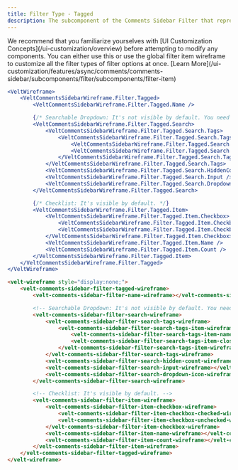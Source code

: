 ```yaml
---
title: Filter Type - Tagged
description: The subcomponent of the Comments Sidebar Filter that represents the Tagged filter
---
```


<Note>
We recommend that you familiarize yourselves with [UI Customization Concepts](/ui-customization/overview) before attempting to modify any components.
</Note>

<Warning>
You can either use this or use the global filter item wireframe to customize all the filter types of filter options at once. [Learn More](/ui-customization/features/async/comments/comments-sidebar/subcomponents/filter/subcomponents/filter-item)
</Warning>

<RequestExample>

```jsx React / Next.js
<VeltWireframe>
    <VeltCommentsSidebarWireframe.Filter.Tagged>
        <VeltCommentsSidebarWireframe.Filter.Tagged.Name />

        {/* Searchable Dropdown: It's not visible by default. You need to add the wireframe to the sidebar. */}
        <VeltCommentsSidebarWireframe.Filter.Tagged.Search>
            <VeltCommentsSidebarWireframe.Filter.Tagged.Search.Tags>
                <VeltCommentsSidebarWireframe.Filter.Tagged.Search.Tags.Item>
                    <VeltCommentsSidebarWireframe.Filter.Tagged.Search.Tags.Item.Name />
                    <VeltCommentsSidebarWireframe.Filter.Tagged.Search.Tags.Item.Close />
                </VeltCommentsSidebarWireframe.Filter.Tagged.Search.Tags.Item>
            </VeltCommentsSidebarWireframe.Filter.Tagged.Search.Tags>
            <VeltCommentsSidebarWireframe.Filter.Tagged.Search.HiddenCount />
            <VeltCommentsSidebarWireframe.Filter.Tagged.Search.Input />
            <VeltCommentsSidebarWireframe.Filter.Tagged.Search.DropdownIcon />
        </VeltCommentsSidebarWireframe.Filter.Tagged.Search>

        {/* Checklist: It's visible by default. */}
        <VeltCommentsSidebarWireframe.Filter.Tagged.Item>
            <VeltCommentsSidebarWireframe.Filter.Tagged.Item.Checkbox>
                <VeltCommentsSidebarWireframe.Filter.Tagged.Item.Checkbox.Checked />
                <VeltCommentsSidebarWireframe.Filter.Tagged.Item.Checkbox.Unchecked />
            </VeltCommentsSidebarWireframe.Filter.Tagged.Item.Checkbox>
            <VeltCommentsSidebarWireframe.Filter.Tagged.Item.Name />
            <VeltCommentsSidebarWireframe.Filter.Tagged.Item.Count />
        </VeltCommentsSidebarWireframe.Filter.Tagged.Item>
    </VeltCommentsSidebarWireframe.Filter.Tagged>
</VeltWireframe>
```


```HTML HTML  
<velt-wireframe style="display:none;">
    <velt-comments-sidebar-filter-tagged-wireframe>
        <velt-comments-sidebar-filter-name-wireframe></velt-comments-sidebar-filter-name-wireframe>

        <!-- Searchable Dropdown: It's not visible by default. You need to add the wireframe to the sidebar. -->
        <velt-comments-sidebar-filter-search-wireframe>
            <velt-comments-sidebar-filter-search-tags-wireframe>
                <velt-comments-sidebar-filter-search-tags-item-wireframe>
                    <velt-comments-sidebar-filter-search-tags-item-name-wireframe></velt-comments-sidebar-filter-search-tags-item-name-wireframe>
                    <velt-comments-sidebar-filter-search-tags-item-close-wireframe></velt-comments-sidebar-filter-search-tags-item-close-wireframe>
                </velt-comments-sidebar-filter-search-tags-item-wireframe>
            </velt-comments-sidebar-filter-search-tags-wireframe>
            <velt-comments-sidebar-filter-search-hidden-count-wireframe></velt-comments-sidebar-filter-search-hidden-count-wireframe>
            <velt-comments-sidebar-filter-search-input-wireframe></velt-comments-sidebar-filter-search-input-wireframe>
            <velt-comments-sidebar-filter-search-dropdown-icon-wireframe></velt-comments-sidebar-filter-search-dropdown-icon-wireframe>
        </velt-comments-sidebar-filter-search-wireframe>

        <!-- Checklist: It's visible by default. -->
        <velt-comments-sidebar-filter-item-wireframe>
            <velt-comments-sidebar-filter-item-checkbox-wireframe>
                <velt-comments-sidebar-filter-item-checkbox-checked-wireframe></velt-comments-sidebar-filter-item-checkbox-checked-wireframe>
                <velt-comments-sidebar-filter-item-checkbox-unchecked-wireframe></velt-comments-sidebar-filter-item-checkbox-unchecked-wireframe>
            </velt-comments-sidebar-filter-item-checkbox-wireframe>
            <velt-comments-sidebar-filter-item-name-wireframe></velt-comments-sidebar-filter-item-name-wireframe>
            <velt-comments-sidebar-filter-item-count-wireframe></velt-comments-sidebar-filter-item-count-wireframe>
        </velt-comments-sidebar-filter-item-wireframe>
    </velt-comments-sidebar-filter-tagged-wireframe>
</velt-wireframe>
```

</RequestExample>
